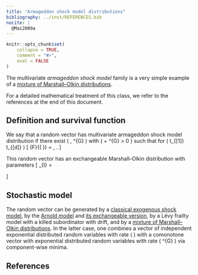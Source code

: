 ```yaml
---
title: "Armageddon shock model distributions"
bibliography: ../inst/REFERENCES.bib
nocite: |
  @Mai2009a
---
```


```r
knitr::opts_chunk$set(
    collapse = TRUE,
    comment = "#>",
    eval = FALSE
)
```

The multivariate *armageddon shock model* family is a very simple example of a [mixture of Marshall–Olkin distributions](Mixing-Marshall-Olkin-distributions.html).

For a detailed mathematical treatment of this class, we refer to the references at the end of this document.

## Definition and survival function

We say that a random vector has  multivariate armageddon shock model distribution if there exist \( \lambda, \lambda^{G} \geq 0 \) with \( \lambda + \lambda^{G} > 0 \) such that for \( t_{[1]} \geq \cdots \geq t_{[d]} \)
\[
    \bar{F}{( \boldsymbol{t} )}
        = \exp{\left \{
                -{[ \lambda + \lambda^{G} ]} t_{[1]}
                -\lambda \sum_{i = 2}^{d}{
                    t_{[i]}
                }
            \right \}},
            \quad \boldsymbol{t} \geq 0 .
\]

This random vector has an exchangeable Marshall–Olkin distribution with parameters
\[
    \lambda_{I}
        = \begin{cases}
            \lambda         &   {\lvert I \rvert} = 1 , \\
            \lambda^{G}     &   {\lvert I \rvert} = d , \\
            0               &   \text{else} .
    \end{cases}
\]


## Stochastic model

The random vector can be generated by a [classical exogenous shock model](The-Marshall-Olkin-distribution.html#the-exogenous-shock-model),
by the [Arnold model](The-Marshall-Olkin-distribution.html#the-Arnold-shock-model) and [its exchangeable version](Exchangeable-Marshall-Olkin-distributions.html#fast-simulation),
by a Lévy frailty model with a killed subordinator with drift,
and by a [mixture of Marshall–Olkin distributions](Mixing-Marshall-Olkin-distributions.html).
In the latter case, one combines a vector of independent exponential distributed random variables with rate \( \lambda \) with a comonotone vector with exponential distributed random variables with rate \( \lambda^{G} \) via component-wise minima.

## References
